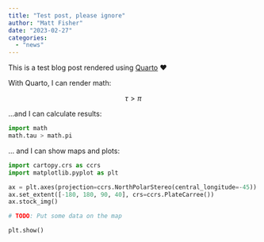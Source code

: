 ```yaml
---
title: "Test post, please ignore"
author: "Matt Fisher"
date: "2023-02-27"
categories:
  - "news"
---
```


This is a test blog post rendered using [Quarto](https://quarto.org) ❤️

With Quarto, I can render math:

$$\tau > \pi$$


...and I can calculate results:

```python
import math
math.tau > math.pi
```


... and I can show maps and plots:

```python
import cartopy.crs as ccrs
import matplotlib.pyplot as plt

ax = plt.axes(projection=ccrs.NorthPolarStereo(central_longitude=-45))
ax.set_extent([-180, 180, 90, 40], crs=ccrs.PlateCarree())
ax.stock_img()

# TODO: Put some data on the map

plt.show()
```
